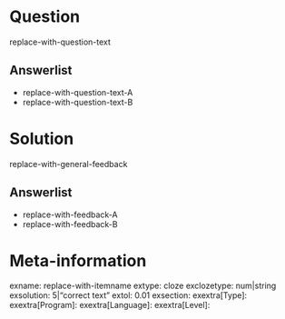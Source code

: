 Question
========
  
replace-with-question-text

Answerlist
----------

* replace-with-question-text-A
* replace-with-question-text-B

Solution
========
  
replace-with-general-feedback

Answerlist
----------
* replace-with-feedback-A
* replace-with-feedback-B

Meta-information
================
exname: replace-with-itemname
extype: cloze
exclozetype: num|string
exsolution: 5|"correct text"
extol: 0.01
exsection: 
exextra[Type]: 
exextra[Program]: 
exextra[Language]: 
exextra[Level]: 